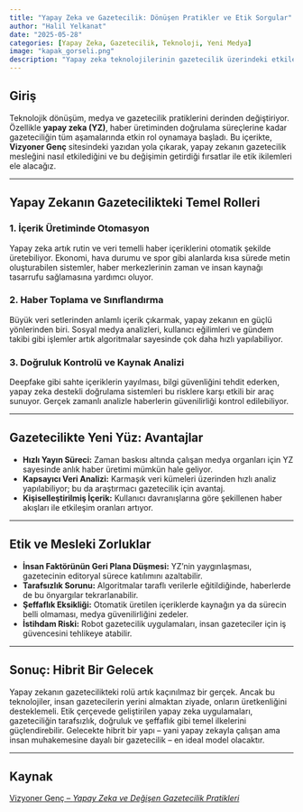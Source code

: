 ---
title: "Yapay Zeka ve Gazetecilik: Dönüşen Pratikler ve Etik Sorgular"
author: "Halil Yelkanat"
date: "2025-05-28"
categories: [Yapay Zeka, Gazetecilik, Teknoloji, Yeni Medya]
image: "kapak_gorseli.png"
description: "Yapay zeka teknolojilerinin gazetecilik üzerindeki etkilerini Vizyoner Genç kaynağı doğrultusunda inceliyoruz."
---

## Giriş

Teknolojik dönüşüm, medya ve gazetecilik pratiklerini derinden değiştiriyor. Özellikle **yapay zeka (YZ)**, haber üretiminden doğrulama süreçlerine kadar gazeteciliğin tüm aşamalarında etkin rol oynamaya başladı. Bu içerikte, **Vizyoner Genç** sitesindeki yazıdan yola çıkarak, yapay zekanın gazetecilik mesleğini nasıl etkilediğini ve bu değişimin getirdiği fırsatlar ile etik ikilemleri ele alacağız.

---

## Yapay Zekanın Gazetecilikteki Temel Rolleri

### 1. İçerik Üretiminde Otomasyon

Yapay zeka artık rutin ve veri temelli haber içeriklerini otomatik şekilde üretebiliyor. Ekonomi, hava durumu ve spor gibi alanlarda kısa sürede metin oluşturabilen sistemler, haber merkezlerinin zaman ve insan kaynağı tasarrufu sağlamasına yardımcı oluyor.

### 2. Haber Toplama ve Sınıflandırma

Büyük veri setlerinden anlamlı içerik çıkarmak, yapay zekanın en güçlü yönlerinden biri. Sosyal medya analizleri, kullanıcı eğilimleri ve gündem takibi gibi işlemler artık algoritmalar sayesinde çok daha hızlı yapılabiliyor.

### 3. Doğruluk Kontrolü ve Kaynak Analizi

Deepfake gibi sahte içeriklerin yayılması, bilgi güvenliğini tehdit ederken, yapay zeka destekli doğrulama sistemleri bu risklere karşı etkili bir araç sunuyor. Gerçek zamanlı analizle haberlerin güvenilirliği kontrol edilebiliyor.

---

## Gazetecilikte Yeni Yüz: Avantajlar

- **Hızlı Yayın Süreci:** Zaman baskısı altında çalışan medya organları için YZ sayesinde anlık haber üretimi mümkün hale geliyor.
- **Kapsayıcı Veri Analizi:** Karmaşık veri kümeleri üzerinden hızlı analiz yapılabiliyor; bu da araştırmacı gazetecilik için avantaj.
- **Kişiselleştirilmiş İçerik:** Kullanıcı davranışlarına göre şekillenen haber akışları ile etkileşim oranları artıyor.

---

## Etik ve Mesleki Zorluklar

- **İnsan Faktörünün Geri Plana Düşmesi:** YZ’nin yaygınlaşması, gazetecinin editoryal sürece katılımını azaltabilir.
- **Tarafsızlık Sorunu:** Algoritmalar taraflı verilerle eğitildiğinde, haberlerde de bu önyargılar tekrarlanabilir.
- **Şeffaflık Eksikliği:** Otomatik üretilen içeriklerde kaynağın ya da sürecin belli olmaması, medya güvenilirliğini zedeler.
- **İstihdam Riski:** Robot gazetecilik uygulamaları, insan gazeteciler için iş güvencesini tehlikeye atabilir.

---

## Sonuç: Hibrit Bir Gelecek

Yapay zekanın gazetecilikteki rolü artık kaçınılmaz bir gerçek. Ancak bu teknolojiler, insan gazetecilerin yerini almaktan ziyade, onların üretkenliğini desteklemeli. Etik çerçevede geliştirilen yapay zeka uygulamaları, gazeteciliğin tarafsızlık, doğruluk ve şeffaflık gibi temel ilkelerini güçlendirebilir. Gelecekte hibrit bir yapı – yani yapay zekayla çalışan ama insan muhakemesine dayalı bir gazetecilik – en ideal model olacaktır.

---

## Kaynak

[Vizyoner Genç – *Yapay Zeka ve Değişen Gazetecilik Pratikleri*](https://vizyonergenc.com/icerik/yapay-zeka-ve-degisen-gazetecilik-pratikleri)
